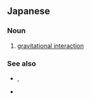 ==Japanese==
{{ja-kanjitab|じゅう|りょく|そう|ご|さ|よう|yomi=o}}
{{wikipedia|lang=ja}}

===Noun===
{{ja-noun|じゅうりょく そうごさよう|head=[[重力]][[相互作用]]}}

# {{lb|ja|physics}} [[gravitational interaction]]

===See also===
* {{ja-r|重力子|じゅうりょくし}}, {{ja-r|グラビトン}}
* {{list:fundamental interactions/ja}}